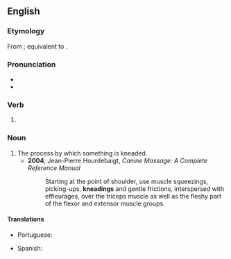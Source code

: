 ==English==
{{Wikipedia}}

===Etymology===
From {{inh|en|enm|knedynge}}; equivalent to {{af|en|knead|-ing}}.

===Pronunciation===
* {{IPA|/ˈniːdɪŋ/|lang=en}}
* {{homophones|needing|lang=en}}

===Verb===
{{head|en|verb form}}

# {{present participle of|knead|lang=en|nocat=1}}

===Noun===
{{en-noun}}

# The process by which something is kneaded.
#* '''2004''', Jean-Pierre Hourdebaigt, ''Canine Massage: A Complete Reference Manual''
#*: Starting at the point of shoulder, use muscle squeezings, picking-ups, '''kneadings''' and gentle frictions, interspersed with effleurages, over the triceps muscle as well as the fleshy part of the flexor and extensor muscle groups.

====Translations====
{{trans-top|the process of kneading}}
* Portuguese: {{t+|pt|sova|f}}
{{trans-mid}}
* Spanish: {{t+|es|amasado|m}}
{{trans-bottom}}